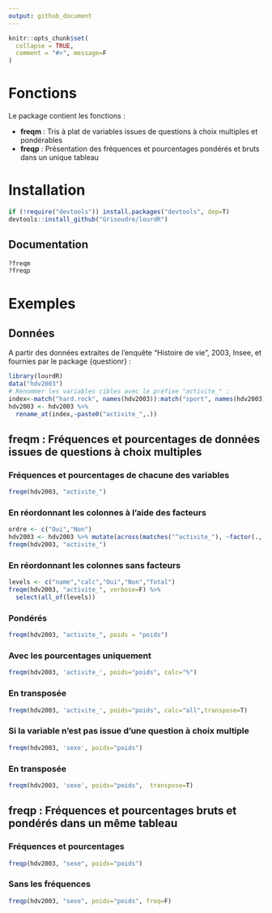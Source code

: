 ```yaml
---
output: github_document
---
```


```r
knitr::opts_chunk$set(
  collapse = TRUE,
  comment = "#>", message=F
)
```


# Fonctions

Le package contient les fonctions :

- **freqm** : Tris à plat de variables issues de questions à choix multiples et pondérables
- **freqp** : Présentation des fréquences et pourcentages pondérés et bruts dans un unique tableau

# Installation

```r
if (!require("devtools")) install.packages("devtools", dep=T)
devtools::install_github("Grisoudre/lourdR")
```

## Documentation

```r
?freqm
?freqp
```

# Exemples

## Données

A partir des données extraites de l'enquête "Histoire de vie", 2003, Insee, et fournies par le package {questionr} :

```r
library(lourdR)
data("hdv2003")
# Renommer les variables cibles avec le préfixe "activite_" :
index<-match("hard.rock", names(hdv2003)):match("sport", names(hdv2003))
hdv2003 <- hdv2003 %>% 
  rename_at(index,~paste0("activite_",.))
```


## freqm : Fréquences et pourcentages de données issues de questions à choix multiples

### Fréquences et pourcentages de chacune des variables

```r
freqm(hdv2003, "activite_")
```

### En réordonnant les colonnes à l'aide des facteurs

```r
ordre <- c("Oui","Non")
hdv2003 <- hdv2003 %>% mutate(across(matches("^activite_"), ~factor(., levels = ordre)))
freqm(hdv2003, "activite_")
```
### En réordonnant les colonnes sans facteurs

```r
levels <- c("name","calc","Oui","Non","Total")
freqm(hdv2003, "activite_", verbose=F) %>% 
  select(all_of(levels))
```

### Pondérés

```r
freqm(hdv2003, "activite_", poids = "poids")
```

### Avec les pourcentages uniquement

```r
freqm(hdv2003, 'activite_', poids="poids", calc="%")
```

### En transposée

```r
freqm(hdv2003, 'activite_', poids="poids", calc="all",transpose=T)
```


### Si la variable  n'est pas issue d'une question à choix multiple

```r
freqm(hdv2003, 'sexe', poids="poids")
```


### En transposée

```r
freqm(hdv2003, 'sexe', poids="poids",  transpose=T)
```




## freqp : Fréquences et pourcentages bruts et pondérés dans un même tableau

### Fréquences et pourcentages

```r
freqp(hdv2003, "sexe", poids="poids")
```


### Sans les fréquences

```r
freqp(hdv2003, "sexe", poids="poids", freq=F)
```



